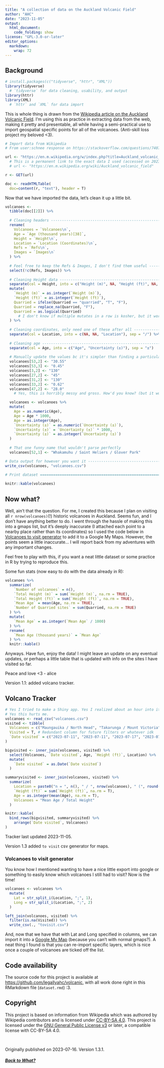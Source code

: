 ```yaml
---
title: "A collection of data on the Auckland Volcanic Field"
author: "AHC"
date: "2023-11-05"
output: 
  html_document:
    code_folding: show
license: "GPL-3.0-or-later"
editor_options: 
  markdown: 
    wrap: 72
---
```


## Background

```r
# install.packages(c("tidyverse", "httr", "XML"))
library(tidyverse)
  # `tidyverse` for data cleaning, usability, and output
library(httr)
library(XML)
  # `httr` and `XML` for data import
```

This is whole thing is drawn from the [Wikipedia article on the Auckland
Volcanic
Field](https://en.m.wikipedia.org/w/index.php?title=Auckland_volcanic_field&oldid=1146734511).
I'm using this as practice in extracting data from the web, making it
pretty and presentable, all while having a semi-practical use to import
geospatial specific points for all of the volcanoes. (Anti-skill loss
project my beloved \<3).

```r
# Import data from Wikipedia
# From user:schnee response on https://stackoverflow.com/questions/7407735/importing-wikipedia-tables-in-r

url <- "https://en.m.wikipedia.org/w/index.php?title=Auckland_volcanic_field&oldid=1146734511"
  # This is a permanent link to the exact data I used (accessed on 2023-07-17), use the following at your own risk:
  # url <- "https://en.m.wikipedia.org/wiki/Auckland_volcanic_field"

r <- GET(url)

doc <- readHTMLTable(
  doc=content(r, "text"), header = T)
```

Now that we have imported the data, let's clean it up a little bit.

```r
volcanoes <- 
  tibble(doc[[2]]) %>% 
  
  # Cleaning headers -----------------------------------------------------------
  rename(
    Volcanoes = `Volcanoes\n`,
    Age = `Age (thousand years)[38]`,
    Height = `Height\n`,
    Location = `Location (Coordinates)\n`,
    Refs = `Refs\n`,
    Images = `Images\n`
  ) %>% 
  
  # Feel free to keep the Refs & Images, I don't find them useful --------------
  select(!c(Refs, Images)) %>% 
  
  # Cleaning Height data -------------------------------------------------------
  separate(col = Height, into = c("Height (m)", NA, "Height (ft)", NA, "Quarried")) %>% 
  mutate(
    `Height (m)` = as.integer(`Height (m)`),
    `Height (ft)` = as.integer(`Height (ft)`),
    Quarried = ifelse(Quarried == "quarried", "T", "F"),
    Quarried = replace_na(Quarried, "F"),
    Quarried = as.logical(Quarried)
      # I don't know if multiple mutates in a row is kosher, but it works for me
  ) %>% 
  
  # Cleaning coordinates, only need one of these after all ---------------------
  separate(col = Location, into = c(NA, NA, "Location"), sep = "/") %>% 
    
  # Cleaning age ---------------------------------------------------------------
  separate(col = Age, into = c("Age", "Uncertainty (±)"), sep = "±")
  
  # Manually update the values bc it's simpler than finding a particular function to do it
  volcanoes[53,2] <- "30.55"
  volcanoes[53,3] <- "0.45"
  volcanoes[3,2] <- "130"
  volcanoes[27,2] <- "45"
  volcanoes[31,2] <- "130"
  volcanoes[33,2] <- "0.62"
  volcanoes[47,2] <- "28.0"
    # Yes, this is horribly messy and gross. How'd you know? (but it works soooooo idc)

  volcanoes <- volcanoes %>% 
  mutate(
    Age = as.numeric(Age),
    Age = Age * 1000,
    Age = as.integer(Age),
    `Uncertainty (±)` = as.numeric(`Uncertainty (±)`),
    `Uncertainty (±)` = `Uncertainty (±)` * 1000,
    `Uncertainty (±)` = as.integer(`Uncertainty (±)`)
  )
  
  # That one funny name that wouldn't parse perfectly
  volcanoes[52,1] <- "Whakamuhu / Saint Heliers / Glover Park"

# Data output for however you want it ------------------------------------------
write_csv(volcanoes, "volcanoes.csv")
  
# Print dataset ================================================================

knitr::kable(volcanoes)
```

## Now what?

Well, ain't that the question. For me, I created this because I plan on
visiting all `r nrow(volcanoes)`(!) historic volcanoes in Auckland.
Seems fun, and I don't have anything better to do. I went through the
hassle of making this into a gmaps list, but it's deeply inaccurate (I
attached each point to a nearby place rather than its coordinates) so I
used the code below in [Volcanoes to visit generator] to add it to a
Google My Maps. However, the points seem a little inaccurate... I will
report back from my adventures with any important changes.

Feel free to play with this, if you want a neat little dataset or some
practice in R by trying to reproduce this.

Some fun stats (now easy to do with the data already in R):

```r
volcanoes %>% 
  summarize(
    `Number of volcanoes` = n(),
    `Total Height (m)` = sum(`Height (m)`, na.rm = TRUE),
    `Total Height (ft)` = sum(`Height (ft)`, na.rm = TRUE),
    `Mean Age` = mean(Age, na.rm = TRUE),
    `Number of Quarried sites` = sum(Quarried, na.rm = TRUE)
  ) %>% 
  mutate(
    `Mean Age` = as.integer(`Mean Age` / 1000)
  ) %>% 
  rename(
    `Mean Age (thousand years)` = `Mean Age`
  ) %>% 
  knitr::kable()
```

Anyways. Have fun, enjoy the data! I might leave an update on any
eventual updates, or perhaps a little table that is updated with info on
the sites I have visited so far.

Peace and love \<3 - alice

Version 1.1: added volcano tracker.

## Volcano Tracker

```r
# Yes I tried to make a Shiny app. Yes I realized about an hour into it that it would not be static.
# Yes this hurts me.
volcanoes <- read_csv("volcanoes.csv")
visited <- tibble(
  Volcanoes = c("Maungauika / North Head", "Takarunga / Mount Victoria", "Albert Park Volcano", "Maungakiekie / One Tree Hill", "Te Kōpuke / Tītīkōpuke / Mount St John", "Ōhinerau / Mount Hobson", "Ohuiarangi / Pigeon Mountain", "Te Kopua-o-Matakamokamo / Tank Farm / Tuff Crater", "Onepoto", "Maungarei / Mount Wellington", "Taurere / Taylors Hill", "Whakamuhu / Saint Heliers / Glover Park", "Maungawhau / Mount Eden", "Takaroro / Mount Cambria", "Te Pou Hawaiki", "Te Tātua-a-Riukiuta / Three Kings", "Te Hopua-a-Rangi / Gloucester Park", "Te Pane-o-Mataaho / Māngere Mountain", "Māngere Lagoon", "Ōrākei Basin", "Maungarahiri / Little Rangitoto", "Pukekawa / Auckland Domain", "Grafton Volcano"),
  Visited = T, # Redundant column for future filters or whatever idk
  `Date visited` = c("2023-07-11", "2023-07-11", "2023-07-17", "2023-07-22", "2023-07-22", "2023-07-22", "2023-07-30", "2023-08-03", "2023-08-03", "2023-08-27", "2023-08-27", "2023-08-27", "2023-09-01", "2023-09-17", "2023-09-27", "2023-10-13", "2023-10-14", "2023-10-14", "2023-10-14", "2023-11-04", "2023-11-04", "2023-10-26", "2023-08-05")
)

bigvisited <- inner_join(volcanoes, visited) %>% 
  select(Volcanoes, `Date visited`, Age, `Height (ft)`, Location) %>% 
  mutate(
    `Date visited` = as.Date(`Date visited`)
  )

summaryvisited <- inner_join(volcanoes, visited) %>% 
  summarize(
    Location = paste0("n = ", n(), " / ", nrow(volcanoes), " (", round((n() / nrow(volcanoes)) * 100), "%)"),
    `Height (ft)` = sum(`Height (ft)`, na.rm = T),
    Age = as.integer(mean(Age), na.rm = T),
    Volcanoes = "Mean Age / Total Height"
  )

knitr::kable(
  bind_rows(bigvisited, summaryvisited) %>% 
    arrange(`Date visited`, Volcanoes)
)
```

Tracker last updated 2023-11-05.

Version 1.3 added `to visit` csv generator for maps.

### Volcanoes to visit generator

You know how I mentioned wanting to have a nice little export into
google or something to easily know which volcanoes I still had to visit?
Now is the time!

```r
volcanoes <- volcanoes %>% 
  mutate(
    Lat = str_split_i(Location, ";", 1),
    Long = str_split_i(Location, ";", 2)
  )

left_join(volcanoes, visited) %>% 
  filter(is.na(Visited)) %>% 
  write_csv(., "tovisit.csv")
```

And, now that we have that with Lat and Long specified in columns, we
can import it into a [Google My
Map](https://www.google.com/maps/d/u/0/edit?mid=1IJyYLAL8ikhqOcV66Ka2mTrnSG_Z_qk&usp=sharing)
(because you can't with normal gmaps?). A neat thing I found is that you
can re-import specific layers, which is nice once a couple of volcanoes
are ticked off the list.

## Code availability

The source code for this project is available at
<https://github.com/legallyahc/volcanic>, with all work done right in
this RMarkdown file (`dataset.rmd`) :3.

## Copyright

This project is based on information from Wikipedia which was authored
by Wikipedia contributors and is licensed under [CC-BY-SA
4.0](https://creativecommons.org/licenses/by-sa/4.0/). This project is
licensed under the [GNU General Public License
v3](https://www.gnu.org/licenses/gpl-3.0.html) or later, a compatible
license with CC-BY-SA 4.0.

<br>

Originally published on 2023-07-16. Version 1.3.1.

<!-- This is included for publishing on my website, feel free to exclude -->

##### [Back to What?](../what.html)
